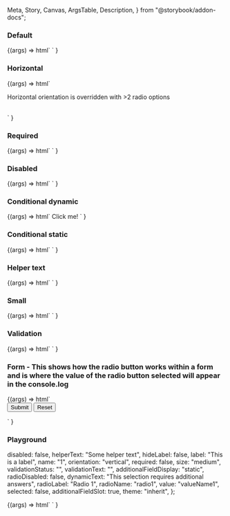   Meta,
  Story,
  Canvas,
  ArgsTable,
  Description,
} from "@storybook/addon-docs";

<Meta title="Web Components/Radio button" component="Radio" />

<Description markdown={readme} />

### Default

<Canvas>
  <Story name="Default">
    {(args) =>
      html`
        <ic-radio-group label="This is a label" name="1">
          <ic-radio-option
            value="valueName1"
            label="Unselected / Default"
          ></ic-radio-option>
          <ic-radio-option
            value="valueName2"
            label="Selected / Default"
            selected
          ></ic-radio-option>
          <ic-radio-option
            value="valueName3"
            label="Unselected / Disabled"
            disabled
          ></ic-radio-option>
        </ic-radio-group>
      `
    }
  </Story>
</Canvas>

### Horizontal

<Canvas>
  <Story name="Horizontal">
    {(args) =>
      html`
        <ic-radio-group
          orientation="horizontal"
          label="This should be horizontal"
          name="1"
        >
          <ic-radio-option
            value="valueName1"
            label="Selected / Default"
            selected
          ></ic-radio-option>
          <ic-radio-option
            value="valueName2"
            label="Unselected / Default"
          ></ic-radio-option>
        </ic-radio-group>
        <br />
        <p>Horizontal orientation is overridden with >2 radio options</p>
        <br />
        <ic-radio-group
          orientation="horizontal"
          label="This should be vertical"
          name="2"
        >
          <ic-radio-option
            value="valueNameA"
            label="First"
            selected
          ></ic-radio-option>
          <ic-radio-option value="valueNameB" label="Second"></ic-radio-option>
          <ic-radio-option value="valueNameC" label="Third"></ic-radio-option>
        </ic-radio-group>
      `
    }
  </Story>
</Canvas>

### Required

<Canvas>
  <Story name="Required">
    {(args) =>
      html`
        <ic-radio-group label="This is a label" required name="1">
          <ic-radio-option
            value="valueName1"
            label="Unselected / Default"
          ></ic-radio-option>
          <ic-radio-option
            value="valueName2"
            label="Selected / Default"
            selected
          ></ic-radio-option>
          <ic-radio-option
            value="valueName3"
            label="Unselected / Disabled"
            disabled
          ></ic-radio-option>
        </ic-radio-group>
      `
    }
  </Story>
</Canvas>

### Disabled

<Canvas>
  <Story name="Disabled">
    {(args) =>
      html`
        <ic-radio-group label="This is a label" name="1">
          <ic-radio-option
            value="valueName1"
            label="Unselected / Disabled 1"
            disabled
          ></ic-radio-option>
          <ic-radio-option
            value="valueName2"
            label="Unselected / Disabled 2"
            disabled
          ></ic-radio-option>
          <ic-radio-option
            value="valueName3"
            label="Unselected / Disabled 3"
            disabled
          ></ic-radio-option>
          <ic-radio-option
            value="valueName4"
            label="Selected / Disabled"
            disabled
            selected
          ></ic-radio-option>
        </ic-radio-group>
      `
    }
  </Story>
</Canvas>

### Conditional dynamic

<Canvas>
  <Story name="Conditional dynamic">
    {(args) =>
      html`
        <script>
          function handleIcChange(ev) {
            console.log(ev.detail.selectedOption);
          }
          function handleClick() {
            alert("Button clicked!");
          }
          document
            .querySelector("ic-button")
            .addEventListener("click", handleClick);
          document
            .querySelector("ic-radio-group")
            .addEventListener("icChange", handleIcChange);
          document
            .querySelector("ic-button")
            .addEventListener("click", () => alert("Button"));
        </script>
        <ic-radio-group label="Conditional dynamic" name="1">
          <ic-radio-option
            additional-field-display="dynamic"
            value="valueName1"
            label="Option with Radio as conditional slotted additional field"
            selected
          >
            <ic-radio-group
              slot="additional-field"
              helperText="Child Group Helper Text"
              label="Children"
              name="radio-group-2"
            >
              <ic-radio-option
                key="child-option-1"
                label="child-option-1"
                value="child-option-1"
              ></ic-radio-option>
              <ic-radio-option
                key="child-option-2"
                label="child-option-2"
                value="child-option-2"
              ></ic-radio-option>
            </ic-radio-group>
          </ic-radio-option>
          <ic-radio-option
            additional-field-display="dynamic"
            value="valueName2"
            label="Option with Text-field as conditional slotted additional field"
          >
            <ic-text-field
              validation-status="error"
              validation-text="Now it has really gone to (coffee) pot"
              slot="additional-field"
              placeholder="Placeholder"
              label="What's your favourite type of coffee?"
            >
            </ic-text-field>
          </ic-radio-option>
          <ic-radio-option
            additional-field-display="dynamic"
            value="valueName3"
            label="option3 - clickable component"
          >
            <ic-button slot="additional-field"> Click me! </ic-button>
          </ic-radio-option>
        </ic-radio-group>
      `
    }
  </Story>
</Canvas>

### Conditional static

<Canvas>
  <Story name="Conditional static">
    {(args) =>
      html`
        <ic-radio-group label=" Conditional static" name="1">
          <ic-radio-option value="valueName1" label="option1">
            <ic-text-field
              slot="additional-field"
              label="What's your favourite type of coffee?"
            ></ic-text-field>
          </ic-radio-option>
          <ic-radio-option value="valueName2" label="option2">
            <ic-radio-group
              slot="additional-field"
              helperText="Child Group Helper Text"
              label="Children"
              name="radio-group-2"
            >
              <ic-radio-option
                key="child-option-1"
                label="child-option-1"
                value="child-option-1"
              ></ic-radio-option>
              <ic-radio-option
                key="child-option-2"
                label="child-option-2"
                value="child-option-2"
              ></ic-radio-option>
            </ic-radio-group>
          </ic-radio-option>
        </ic-radio-group>
      `
    }
  </Story>
</Canvas>

### Helper text

<Canvas>
  <Story name="Helper text">
    {(args) =>
      html`
        <ic-radio-group
          label="This is a label"
          name="1"
          helper-text="Helper text"
        >
          <ic-radio-option
            value="valueName1"
            label="Unselected / Default"
          ></ic-radio-option>
          <ic-radio-option
            value="valueName2"
            label="Selected / Default"
            selected
          ></ic-radio-option>
          <ic-radio-option
            value="valueName3"
            label="Unselected / Disabled"
            disabled
          ></ic-radio-option>
        </ic-radio-group>
      `
    }
  </Story>
</Canvas>

### Small

<Canvas>
  <Story name="Small">
    {(args) =>
      html`
        <ic-radio-group label="This is a label" name="1" size="small">
          <ic-radio-option
            value="valueName1"
            label="Unselected / Default"
          ></ic-radio-option>
          <ic-radio-option
            value="valueName2"
            label="Selected / Default"
            selected
          ></ic-radio-option>
          <ic-radio-option
            value="valueName3"
            label="Unselected / Disabled"
            disabled
          ></ic-radio-option>
        </ic-radio-group>
      `
    }
  </Story>
</Canvas>

### Validation

<Canvas>
  <Story name="Validation">
    {(args) =>
      html`
        <ic-radio-group
          label="This is a label"
          name="1"
          validation-status="error"
          validation-text="Error message"
        >
          <ic-radio-option
            value="valueName1"
            label="Unselected / Default"
          ></ic-radio-option>
          <ic-radio-option
            value="valueName2"
            label="Selected / Default"
            selected
          ></ic-radio-option>
          <ic-radio-option
            value="valueName3"
            label="Unselected / Disabled"
            disabled
          ></ic-radio-option>
        </ic-radio-group>
      `
    }
  </Story>
</Canvas>

### Form - This shows how the radio button works within a form and is where the value of the radio button selected will appear in the console.log

<Canvas>
  <Story name="Form">
    {(args) =>
      html`
        <form>
          <ic-radio-group label="This is a label" name="1">
            <ic-radio-option
              value="valueName1"
              label="Unselected / Default"
            ></ic-radio-option>
            <ic-radio-option
              value="valueName2"
              label="Selected / Default"
            ></ic-radio-option>
            <ic-radio-option
              value="valueName3"
              label="Unselected / Disabled"
              disabled
            ></ic-radio-option>
          </ic-radio-group>
          <input type="submit" value="Submit" />
          <input type="reset" value="Reset" />
        </form>
        <script>
          document.querySelector("form").addEventListener("submit", (ev) => {
            ev.preventDefault();
            console.log(document.querySelector('input[name="1"]').value);
          });
        </script>
      `
    }
  </Story>
</Canvas>

### Playground

  disabled: false,
  helperText: "Some helper text",
  hideLabel: false,
  label: "This is a label",
  name: "1",
  orientation: "vertical",
  required: false,
  size: "medium",
  validationStatus: "",
  validationText: "",
  additionalFieldDisplay: "static",
  radioDisabled: false,
  dynamicText: "This selection requires additional answers",
  radioLabel: "Radio 1",
  radioName: "radio1",
  value: "valueName1",
  selected: false,
  additionalFieldSlot: true,
  theme: "inherit",
};

<Canvas>
  <Story
    args={defaultArgs}
    argTypes={{
      orientation: {
        options: ["vertical", "horizontal"],
        control: {
          type: "inline-radio",
        },
      },
      size: {
        options: ["medium", "small"],
        control: {
          type: "inline-radio",
        },
      },
      validationStatus: {
        options: ["error", "warning", "success", ""],
        control: {
          type: "radio",
        },
      },
      additionalFieldDisplay: {
        options: ["static", "dynamic"],
        control: {
          type: "inline-radio",
        },
      },
      additionalFieldSlot: {
        mapping: {
          true: "additional-field",
          false: "",
        },
      },
      theme: {
        options: ["inherit", "light", "dark"],
        control: {
          type: "inline-radio",
        },
      },
    }}
    name="Playground"
  >
    {(args) =>
      html`
        <ic-radio-group
          label=${args.label}
          name=${args.name}
          orientation=${args.orientation}
          required=${args.required}
          size=${args.size}
          validation-status=${args.validationStatus}
          validation-text=${args.validationText}
          helper-text=${args.helperText}
          disabled=${args.disabled}
          hide-label=${args.hideLabel}
          theme=${args.theme}
        >
          <ic-radio-option
            additional-field-display=${args.additionalFieldDisplay}
            value=${args.value}
            label=${args.radioLabel}
            name=${args.radioName}
            selected=${args.selected}
            disabled=${args.radioDisabled}
            dynamic-text=${args.dynamicText}
          >
            <ic-text-field
              slot=${args.additionalFieldSlot}
              placeholder="Placeholder"
              label="What's your favourite type of coffee?"
            ></ic-text-field>
          </ic-radio-option>
          <ic-radio-option value="valueName2" label="Radio 2"></ic-radio-option>
        </ic-radio-group>
      `
    }
  </Story>
</Canvas>
